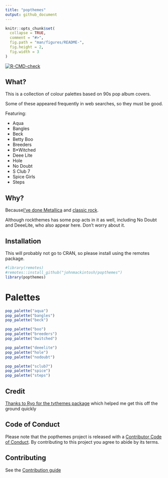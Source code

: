 ```yaml
---
title: "popthemes"
output: github_document
---
```


```r
knitr::opts_chunk$set(
  collapse = TRUE,
  comment = "#>",
  fig.path = "man/figures/README-",
  fig.height = 2,
  fig.width = 3
)
```




<!-- badges: start -->
[![R-CMD-check](https://github.com/johnmackintosh/popthemes/actions/workflows/R-CMD-check.yaml/badge.svg)](https://github.com/johnmackintosh/popthemes/actions/workflows/R-CMD-check.yaml)

<!-- badges: end -->

## What?

This is a collection of colour palettes based on 90s pop album covers.

Some of these appeared frequently in web searches, so they must be good.

Featuring: 

- Aqua 
- Bangles
- Beck
- Betty Boo
- Breeders
- B*Witched
- Deee Lite
- Hole
- No Doubt
- S Club 7
- Spice Girls
- Steps

## Why?

Because[ I've done Metallica](https://github.com/johnmackintosh/metallicaRt) and [classic rock](https://github.com/johnmackintosh/rockthemes).

Although rockthemes has some pop acts in it as well, including No Doubt and DeeeLite, who also appear here. Don't worry about it.


## Installation

This will probably not go to CRAN, so please install using the remotes package.

```r
#library(remotes)
#remotes::install_github("johnmackintosh/popthemes")
library(popthemes)
```

# Palettes 

```r
pop_palette("aqua")
pop_palette("bangles")
pop_palette("beck")
```



```r
pop_palette("boo")
pop_palette("breeders")
pop_palette("bwitched")
```



```r
pop_palette("deeelite")
pop_palette("hole")
pop_palette("nodoubt")
```



```r
pop_palette("sclub7")
pop_palette("spice")
pop_palette("steps")
```



## Credit

[Thanks to Ryo for the tvthemes package](https://github.com/Ryo-N7/tvthemes) which helped me get this off the ground quickly


## Code of Conduct

Please note that the popthemes project is released with a
[Contributor Code of Conduct](CODE_OF_CONDUCT.md). By contributing to this
project you agree to abide by its terms. 



## Contributing

See the [Contribution guide](.github/CONTRIBUTING.md)
